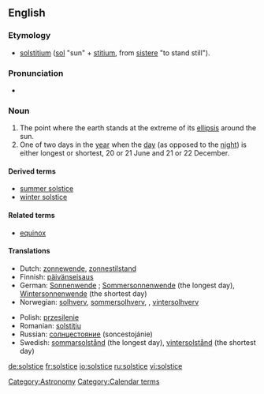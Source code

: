 {{wikipedia}}
==English==

===Etymology===
*{{L.}} [[solstitium]] ([[sol]] "sun" + [[stitium]], from [[sistere]] "to stand still").

===Pronunciation===
*{{IPA|/'sɒl.stɪs/}}

===Noun===
{{en-noun}}
# The point where the earth stands at the extreme of its [[ellipsis]] around the sun.
# One of two days in the [[year]] when the [[day]] (as opposed to the [[night]]) is either longest or shortest, 20 or 21 June and 21 or 22 December.

====Derived terms====
*[[summer solstice]]
*[[winter solstice]]

====Related terms====
*[[equinox]]

====Translations====
{{top}}
*Dutch: [[zonnewende]], [[zonnestilstand]]
*Finnish: [[päivänseisaus]]
*German: [[Sonnenwende]] {{f}}; [[Sommersonnenwende]] {{f}} (the longest day), [[Wintersonnenwende]] {{f}} (the shortest day)
*Norwegian: [[solhverv]], [[sommersolhverv]], , [[vintersolhverv]]
{{mid}}
*Polish: [[przesilenie]] {{n}}
*Romanian: [[solstiţiu]] {{n}}
*Russian: [[солнцестояние]] (soncestojánie) {{n}}
*Swedish: [[sommarsolstånd]] (the longest day), [[vintersolstånd]] (the shortest day)
{{bottom}}

[[Category:Astronomy]]
[[Category:Calendar terms]]

[[de:solstice]]
[[fr:solstice]]
[[io:solstice]]
[[ru:solstice]]
[[vi:solstice]]